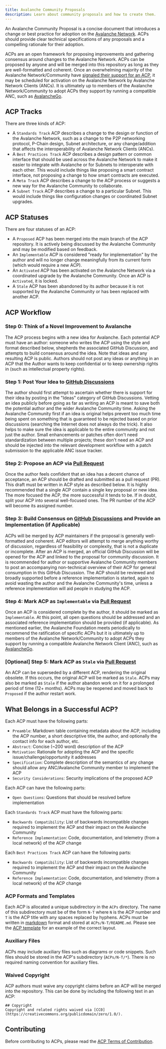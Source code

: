 ```yaml
---
title: Avalanche Community Proposals
description: Learn about community proposals and how to create them.
---
```


An Avalanche Community Proposal is a concise document that introduces a change or best practice for adoption on the [Avalanche Network](https://www.avax.com). ACPs should provide clear technical specifications of any proposals and a compelling rationale for their adoption.

ACPs are an open framework for proposing improvements and gathering consensus around changes to the Avalanche Network. ACPs can be proposed by anyone and will be merged into this repository as long as they are well-formatted and coherent. Once an overwhelming majority of the Avalanche Network/Community have [signaled their support for an ACP](https://docs.avax.network/nodes/configure/avalanchego-config-flags#avalanche-community-proposals), it may be scheduled for activation on the Avalanche Network by Avalanche Network Clients (ANCs). It is ultimately up to members of the Avalanche Network/Community to adopt ACPs they support by running a compatible ANC, such as [AvalancheGo](https://github.com/ava-labs/avalanchego).

## ACP Tracks

There are three kinds of ACP:

- A `Standards Track` ACP describes a change to the design or function of the Avalanche Network, such as a change to the P2P networking protocol, P-Chain design, Subnet architecture, or any change/addition that affects the interoperability of Avalanche Network Clients (ANCs).
- A `Best Practices Track` ACP describes a design pattern or common interface that should be used across the Avalanche Network to make it easier to integrate with Avalanche or for Subnets to interoperate with each other. This would include things like proposing a smart contract interface, not proposing a change to how smart contracts are executed.
- A `Meta Track` ACP describes a change to the ACP process or suggests a new way for the Avalanche Community to collaborate.
- A `Subnet Track` ACP describes a change to a particular Subnet. This would include things like configuration changes or coordinated Subnet upgrades.

## ACP Statuses

There are four statuses of an ACP:

- A `Proposed` ACP has been merged into the main branch of the ACP repository. It is actively being discussed by the Avalanche Community and may be modified based on feedback.
- An `Implementable` ACP is considered "ready for implementation" by the author and will no longer change meaningfully from its current form (which would require a new ACP).
- An `Activated` ACP has been activated on the Avalanche Network via a coordinated upgrade by the Avalanche Community. Once an ACP is `Activated`, it is locked.
- A `Stale` ACP has been abandoned by its author because it is not supported by the Avalanche Community or has been replaced with another ACP.

## ACP Workflow

### Step 0: Think of a Novel Improvement to Avalanche

The ACP process begins with a new idea for Avalanche. Each potential ACP must have an author: someone who writes the ACP using the style and format described below, shepherds the associated GitHub Discussion, and attempts to build consensus around the idea. Note that ideas and any resulting ACP is public. Authors should not post any ideas or anything in an ACP that the Author wants to keep confidential or to keep ownership rights in (such as intellectual property rights).

### Step 1: Post Your Idea to [GitHub Discussions](https://github.com/avalanche-foundation/ACPs/discussions/categories/ideas)

The author should first attempt to ascertain whether there is support for their idea by posting in the "Ideas" category of GitHub Discussions. Vetting an idea publicly before going as far as writing an ACP is meant to save both the potential author and the wider Avalanche Community time. Asking the Avalanche Community first if an idea is original helps prevent too much time being spent on something that is guaranteed to be rejected based on prior discussions (searching the Internet does not always do the trick). It also helps to make sure the idea is applicable to the entire community and not just the author. Small enhancements or patches often don't need standardization between multiple projects; these don't need an ACP and should be injected into the relevant development workflow with a patch submission to the applicable ANC issue tracker.

### Step 2: Propose an ACP via [Pull Request](https://github.com/avalanche-foundation/ACPs/pulls)

Once the author feels confident that an idea has a decent chance of acceptance, an ACP should be drafted and submitted as a pull request (PR). This draft must be written in ACP style as described below. It is highly recommended that a single ACP contain a single key proposal or new idea. The more focused the ACP, the more successful it tends to be. If in doubt, split your ACP into several well-focused ones. The PR number of the ACP will become its assigned number.

### Step 3: Build Consensus on [GitHub Discussions](https://github.com/avalanche-foundation/ACPs/discussions/categories/discussion) and Provide an Implementation (if Applicable)

ACPs will be merged by ACP maintainers if the proposal is generally well-formatted and coherent. ACP editors will attempt to merge anything worthy of discussion, regardless of feasibility or complexity, that is not a duplicate or incomplete. After an ACP is merged, an official GitHub Discussion will be opened for the ACP and linked to the proposal for community discussion. It is recommended for author or supportive Avalanche Community members to post an accompanying non-technical overview of their ACP for general consumption in this GitHub Discussion. The ACP should be reviewed and broadly supported before a reference implementation is started, again to avoid wasting the author and the Avalanche Community's time, unless a reference implementation will aid people in studying the ACP.

### Step 4: Mark ACP as `Implementable` via [Pull Request](https://github.com/avalanche-foundation/ACPs/pulls)

Once an ACP is considered complete by the author, it should be marked as `Implementable`. At this point, all open questions should be addressed and an associated reference implementation should be provided (if applicable). As mentioned earlier, the Avalanche Foundation meets periodically to recommend the ratification of specific ACPs but it is ultimately up to members of the Avalanche Network/Community to adopt ACPs they support by running a compatible Avalanche Network Client (ANC), such as [AvalancheGo](https://github.com/ava-labs/avalanchego).

### [Optional] Step 5: Mark ACP as `Stale` via [Pull Request](https://github.com/avalanche-foundation/ACPs/pulls)

An ACP can be superseded by a different ACP, rendering the original obsolete. If this occurs, the original ACP will be marked as `Stale`. ACPs may also be marked as `Stale` if the author abandon work on it for a prolonged period of time (12+ months). ACPs may be reopened and moved back to `Proposed` if the author restart work.

## What Belongs in a Successful ACP?

Each ACP must have the following parts:

- `Preamble`: Markdown table containing metadata about the ACP, including the ACP number, a short descriptive title, the author, and optionally the contact info for each author, etc.
- `Abstract`: Concise (~200 word) description of the ACP
- `Motivation`: Rationale for adopting the ACP and the specific issue/challenge/opportunity it addresses
- `Specification`: Complete description of the semantics of any change should allow any ANC/Avalanche Community member to implement the ACP
- `Security Considerations`: Security implications of the proposed ACP

Each ACP can have the following parts:

- `Open Questions`: Questions that should be resolved before implementation

Each `Standards Track` ACP must have the following parts:

- `Backwards Compatibility`: List of backwards incompatible changes required to implement the ACP and their impact on the Avalanche Community
- `Reference Implementation`: Code, documentation, and telemetry (from a local network) of the ACP change

Each `Best Practices Track` ACP can have the following parts:

- `Backwards Compatibility`: List of backwards incompatible changes required to implement the ACP and their impact on the Avalanche Community
- `Reference Implementation`: Code, documentation, and telemetry (from a local network) of the ACP change

### ACP Formats and Templates

Each ACP is allocated a unique subdirectory in the `ACPs` directory. The name of this subdirectory must be of the form `N-T` where `N` is the ACP number and `T` is the ACP title with any spaces replaced by hyphens. ACPs must be written in [markdown](https://daringfireball.net/projects/markdown/syntax) format and stored at `ACPs/N-T/README.md`. Please see the [ACP template](https://github.com/avalanche-foundation/ACPs/blob/main/ACPs/TEMPLATE.md) for an example of the correct layout.

### Auxiliary Files

ACPs may include auxiliary files such as diagrams or code snippets. Such files should be stored in the ACP's subdirectory (`ACPs/N-T/*`). There is no required naming convention for auxiliary files.

### Waived Copyright

ACP authors must waive any copyright claims before an ACP will be merged into the repository. This can be done by including the following text in an ACP:

```
## Copyright
Copyright and related rights waived via [CC0](https://creativecommons.org/publicdomain/zero/1.0/).
```

## Contributing

Before contributing to ACPs, please read the [ACP Terms of Contribution](https://github.com/avalanche-foundation/ACPs/blob/main/CONTRIBUTING.md).